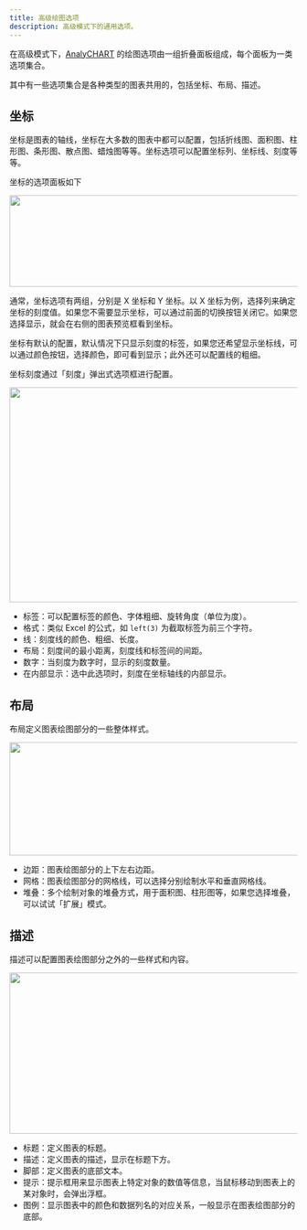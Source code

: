 ```yaml
---
title: 高级绘图选项
description: 高级模式下的通用选项。
---
```


在高级模式下，[AnalyCHART](/zh) 的绘图选项由一组折叠面板组成，每个面板为一类选项集合。

其中有一些选项集合是各种类型的图表共用的，包括坐标、布局、描述。

## 坐标

坐标是图表的轴线，坐标在大多数的图表中都可以配置，包括折线图、面积图、柱形图、条形图、散点图、蜡烛图等等。坐标选项可以配置坐标列、坐标线、刻度等等。

坐标的选项面板如下

<Image
  src="/images/axis.png"
  width="608"
  height="160"
  className="rounded-md border [&:not(:first-child)]:mt-6"
/>

通常，坐标选项有两组，分别是 X 坐标和 Y 坐标。以 X 坐标为例，选择列来确定坐标的刻度值。如果您不需要显示坐标，可以通过前面的切换按钮关闭它。如果您选择显示，就会在右侧的图表预览框看到坐标。

坐标有默认的配置，默认情况下只显示刻度的标签，如果您还希望显示坐标线，可以通过颜色按钮，选择颜色，即可看到显示；此外还可以配置线的粗细。

坐标刻度通过「刻度」弹出式选项框进行配置。

<Image
  src="/images/axis-tick.png"
  width="655"
  height="376"
  className="rounded-md border [&:not(:first-child)]:mt-6"
/>

- 标签：可以配置标签的颜色、字体粗细、旋转角度（单位为度）。
- 格式：类似 Excel 的公式，如 ``left(3)`` 为截取标签为前三个字符。
- 线：刻度线的颜色、粗细、长度。
- 布局：刻度间的最小距离，刻度线和标签间的间距。
- 数字：当刻度为数字时，显示的刻度数量。
- 在内部显示：选中此选项时，刻度在坐标轴线的内部显示。

## 布局

布局定义图表绘图部分的一些整体样式。

<Image
  src="/images/layout.png"
  width="655"
  height="198"
  className="rounded-md border [&:not(:first-child)]:mt-6"
/>

- 边距：图表绘图部分的上下左右边距。
- 网格：图表绘图部分的网格线，可以选择分别绘制水平和垂直网格线。
- 堆叠：多个绘制对象的堆叠方式，用于面积图、柱形图等，如果您选择堆叠，可以试试「扩展」模式。

## 描述

描述可以配置图表绘图部分之外的一些样式和内容。

<Image
  src="/images/description.png"
  width="655"
  height="282"
  className="rounded-md border [&:not(:first-child)]:mt-6"
/>

- 标题：定义图表的标题。
- 描述：定义图表的描述，显示在标题下方。
- 脚部：定义图表的底部文本。
- 提示：提示框用来显示图表上特定对象的数值等信息，当鼠标移动到图表上的某对象时，会弹出浮框。
- 图例：显示图表中的颜色和数据列名的对应关系，一般显示在图表绘图部分的底部。
